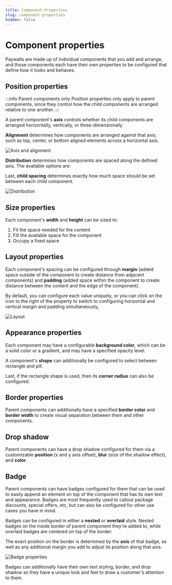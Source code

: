 ```yaml
---
title: Component Properties
slug: component-properties
hidden: false
---
```


# Component properties

Paywalls are made up of individual components that you add and arrange, and those components each have their own properties to be configured that define how it looks and behaves.

## Position properties

:::info Parent components only
Position properties only apply to parent components, since they control how the child components are arranged relative to one another.
:::

A parent component's **axis** controls whether its child components are arranged horizontally, vertically, or three-dimensionally.

**Alignment** determines how components are arranged against that axis; such as top, center, or bottom aligned elements across a horizontal axis.

![Axis and alignment](/images/paywalls-axis-alignment.gif)

**Distribution** determines how components are spaced along the defined axis. The available options are:

Last, **child spacing** determines exactly how much space should be set between each child component.

![Distribution](/images/paywalls-distribution.gif)

## Size properties

Each component's **width** and **height** can be sized to:

1. Fit the space needed for the content
2. Fill the available space for the component
3. Occupy a fixed space

## Layout properties

Each component's spacing can be configured through **margin** (added space outside of the component to create distance from adjacent components) and **padding** (added space within the component to create distance between the content and the edge of the component).

By default, you can configure each value uniquely, or you can click on the icon to the right of the property to switch to configuring horizontal and vertical margin and padding simultaneously,

![Layout](/images/paywalls-layout-settings.gif)

## Appearance properties

Each component may have a configurable **background color**, which can be a solid color or a gradient, and may have a specified opacity level.

A component's **shape** can additionally be configured to select between rectangle and pill.

Last, if the rectangle shape is used, then its **corner radius** can also be configured.

## Border properties

Parent components can additionally have a specified **border color** and **border width** to create visual separation between them and other components.

## Drop shadow

Parent components can have a drop shadow configured for them via a customizable **position** (x and y axis offset), **blur** (size of the shadow effect), and **color**.

## Badge

Parent components can have badges configured for them that can be used to easily append an element on top of the component that has its own text and appearance. Badges are most frequently used to callout package discounts, special offers, etc, but can also be configured for other use cases you have in mind.

Badges can be configured in either a **nested** or **overlaid** style. Nested badges on the inside border of parent component they're added to, while overlaid badges are centered on top of the border.

The exact position on the border is determined by the **axis** of that badge, as well as any additional margin you add to adjust its position along that axis.

![Badge properties](/images/paywalls-badge-properties.gif)

Badges can additionally have their own text styling, border, and drop shadow so they have a unique look and feel to draw a customer's attention to them.
